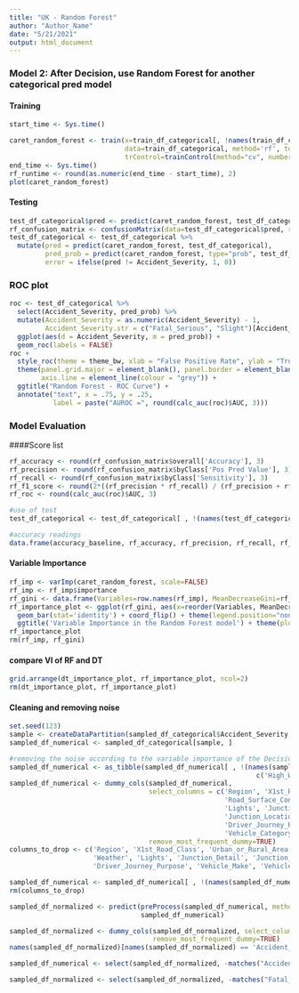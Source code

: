 ---
title: "UK - Random Forest"
author: "Author_Name"
date: "5/21/2021"
output: html_document
---

### Model 2: After Decision, use Random Forest for another categorical pred model
#### Training
```{r}

start_time <- Sys.time()

caret_random_forest <- train(x=train_df_categorical[, !names(train_df_categorical) %in% 'Accident_Severity'], y=train_df_categorical$Accident_Severity,
                             data=train_df_categorical, method='rf', tuneGrid=expand.grid(.mtry=c(5:10)),
                             trControl=trainControl(method="cv", number=10))
end_time <- Sys.time()
rf_runtime <- round(as.numeric(end_time - start_time), 2)
plot(caret_random_forest)
```

#### Testing
```{r}
test_df_categorical$pred <- predict(caret_random_forest, test_df_categorical)
rf_confusion_matrix <- confusionMatrix(data=test_df_categorical$pred, reference=test_df_categorical$Accident_Severity)
test_df_categorical <- test_df_categorical %>%
  mutate(pred = predict(caret_random_forest, test_df_categorical),
         pred_prob = predict(caret_random_forest, type="prob", test_df_categorical)[,2],
         error = ifelse(pred != Accident_Severity, 1, 0))

```


### ROC plot
```{r}
roc <- test_df_categorical %>%
  select(Accident_Severity, pred_prob) %>%
  mutate(Accident_Severity = as.numeric(Accident_Severity) - 1,
         Accident_Severity.str = c("Fatal_Serious", "Slight")[Accident_Severity + 1]) %>%
  ggplot(aes(d = Accident_Severity, m = pred_prob)) +
  geom_roc(labels = FALSE)
roc +
  style_roc(theme = theme_bw, xlab = "False Positive Rate", ylab = "True Positive Rate") +
  theme(panel.grid.major = element_blank(), panel.border = element_blank(),
        axis.line = element_line(colour = "grey")) +
  ggtitle("Random Forest - ROC Curve") +
  annotate("text", x = .75, y = .25,
           label = paste("AUROC =", round(calc_auc(roc)$AUC, 3)))
```

### Model Evaluation
####Score list
```{r}


rf_accuracy <- round(rf_confusion_matrix$overall['Accuracy'], 3)
rf_precision <- round(rf_confusion_matrix$byClass['Pos Pred Value'], 3)
rf_recall <- round(rf_confusion_matrix$byClass['Sensitivity'], 3)
rf_f1_score <- round(2*((rf_precision * rf_recall) / (rf_precision + rf_recall)), 3)
rf_roc <- round(calc_auc(roc)$AUC, 3)

#use of test
test_df_categorical <- test_df_categorical[ , !(names(test_df_categorical) %in% c('pred', 'pred_prob', 'error'))]

#accuracy readings
data.frame(accuracy_baseline, rf_accuracy, rf_precision, rf_recall, rf_f1_score, rf_roc)
```


#### Variable Importance
```{r}
rf_imp <- varImp(caret_random_forest, scale=FALSE)
rf_imp <- rf_imp$importance
rf_gini <- data.frame(Variables=row.names(rf_imp), MeanDecreaseGini=rf_imp$Overall)
rf_importance_plot <- ggplot(rf_gini, aes(x=reorder(Variables, MeanDecreaseGini), y=MeanDecreaseGini, fill=MeanDecreaseGini)) +
  geom_bar(stat='identity') + coord_flip() + theme(legend.position="none") + labs(x="") +
  ggtitle('Variable Importance in the Random Forest model') + theme(plot.title = element_text(hjust=0.5))
rf_importance_plot
rm(rf_imp, rf_gini)

```

#### compare VI of RF and DT
```{r}
grid.arrange(dt_importance_plot, rf_importance_plot, ncol=2)
rm(dt_importance_plot, rf_importance_plot)
```


#### Cleaning and removing noise
```{r}


set.seed(123)
sample <- createDataPartition(sampled_df_categorical$Accident_Severity, p=0.5, list=FALSE)
sampled_df_numerical <- sampled_df_categorical[sample, ]

#removing the noise according to the variable importance of the Decision Tree and Random Forest models
sampled_df_numerical <- as_tibble(sampled_df_numerical[ , !(names(sampled_df_numerical) %in%
                                                              c('High_Wind', 'Propulsion_Code'))])
sampled_df_numerical <- dummy_cols(sampled_df_numerical,
                                   select_columns = c('Region', 'X1st_Road_Class', 'Urban_or_Rural_Area',
                                                      'Road_Surface_Conditions', 'Road_Type', 'Weather',
                                                      'Lights', 'Junction_Detail',
                                                      'Junction_Location', 'X1st_Point_of_Impact',
                                                      'Driver_Journey_Purpose', 'Vehicle_Make',
                                                      'Vehicle_Category', 'Vehicle_Manoeuvre'),
                                   remove_most_frequent_dummy=TRUE)
columns_to_drop <- c('Region', 'X1st_Road_Class', 'Urban_or_Rural_Area', 'Road_Surface_Conditions', 'Road_Type',
                     'Weather', 'Lights', 'Junction_Detail', 'Junction_Location', 'X1st_Point_of_Impact',
                     'Driver_Journey_Purpose', 'Vehicle_Make', 'Vehicle_Category', 'Vehicle_Manoeuvre')

sampled_df_numerical <- sampled_df_numerical[ , !(names(sampled_df_numerical) %in% columns_to_drop)]
rm(columns_to_drop)

sampled_df_normalized <- predict(preProcess(sampled_df_numerical, method=c("center", "scale")),
                                 sampled_df_numerical)

sampled_df_normalized <- dummy_cols(sampled_df_normalized, select_columns = c('Accident_Severity'),
                                    remove_most_frequent_dummy=TRUE)
names(sampled_df_normalized)[names(sampled_df_normalized) == 'Accident_Severity_Fatal_Serious'] <- 'Fatal_or_Serious_Accident'

sampled_df_numerical <- select(sampled_df_normalized, -matches("Accident_Severity"))

sampled_df_normalized <- select(sampled_df_normalized, -matches("Fatal_or_Serious_Accident"))
```
